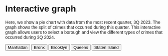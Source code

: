 # Interactive graph

Here, we show a pie chart with data from the most recent quarter, 3Q 2023. The graph shows the split of crimes that occurred during this quarter. This interactive graph allows users to select a borough and view the different types of crimes that occurred during 3Q 2024.

<style>
  * {
    font-family: sans-serif;
  }
</style> 

<button onclick="update(data1)">Manhattan</button>
<button onclick="update(data2)">Bronx</button>
<button onclick="update(data3)">Brooklyn</button>
<button onclick="update(data4)">Queens</button>
<button onclick="update(data5)">Staten Island</button>

<svg id="plot" width="960" height="500"></svg>

<script src="https://d3js.org/d3.v6.js"></script>
<script src="scripts/myscript.js"></script>
